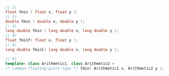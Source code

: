 ```cpp
// 1)
float fmin ( float x, float y );
// 2)
double fmin ( double x, double y );
// 3)
long double fmin ( long double x, long double y );
// 4)
float fminf( float x, float y );
// 5)
long double fminl( long double x, long double y );
```
```cpp title="Additional Overloads"
// 6)
template< class Arithmetic1, class Arithmetic2 >
/* common-floating-point-type */ fmin( Arithmetic1 x, Arithmetic2 y );
```